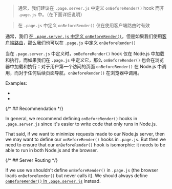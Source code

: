 
> 通常，我们建议在 `.page.server.js` 中定义 `onBeforeRender()` hook 而非 `.page.js` 中。（在下面详细说明）

> 在 `.page.js` 中定义 `onBeforeRender()` 仅在使用客户端路由时有效

通常，我们 [在 `.page.server.js` 中定义 `onBeforeRender()`](/onBeforeRender)，但是如果我们使用[客户端路由](/clientRouting)，那么我们也可以在 `.page.js` 中定义 `onBeforeRender()`

当在 `.page.server.js` 中定义时，`onBeforeRender()` hook 仅在 Node.js 中加载和执行，而如果我们在 `.page.js` 中定义它，那么 `onBeforeRender()` 也会在浏览器中加载和执行：对于用户第一个访问的页面 `onBeforeRender()` 在 Node.js 中调用，而对于任何后续页面导航，`onBeforeRender()` 在浏览器中调用。

Examples:

- <RepoLink path='/examples/react-full/pages/star-wars/movie/index.page.tsx' />
- <RepoLink path='/examples/vue-full/pages/star-wars/movie/index.page.vue' />

{/* ## Recommendation */}

In general, we recommend defining `onBeforeRender()` hooks in `.page.server.js` since it's easier to write code that only runs
in Node.js.

That said, if we want to minimize requests made to our Node.js server, then we may want to define our `onBeforeRender()` hooks in `.page.js`.
But then we need to ensure that our `onBeforeRender()` hook is isomorphic: it needs to be able to run in both Node.js and the browser.

{/* ## Server Routing */}

If we use <Link href="/server-routing" noBreadcrumb={true} /> we shouldn't define `onBeforeRender()` in `.page.js`
(the browser loads `onBeforeRender()` but never calls it). We should always define [`onBeforeRender()` in `.page.server.js`](/onBeforeRender) instead.
